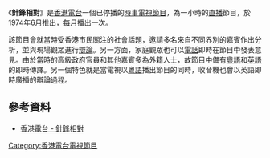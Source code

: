 {{otheruses|subject=香港電台節目|other=原名''Insomnia''的2002年美國電影|針鋒相對 (電影)}}
《'''針鋒相對'''》是[[香港電台|香港電台]]一個已停播的[[時事|時事]][[電視節目|電視節目]]，為一小時的[[直播|直播]]節目，於1974年6月推出，每月播出一次。

該節目會就當時受香港市民關注的社會話題，邀請多名來自不同界別的嘉賓作出分析，並與現場觀眾進行[[辯論|辯論]]。另一方面，家庭觀眾也可以[[電話|電話]]即時在節目中發表意見。由於當時的高級政府官員和其他嘉賓多為外籍人士，故節目中備有[[粵語|粵語]]和[[英語|英語]]的即時傳譯。另一個特色就是當電視以[[粵語|粵語]]播出節目的同時，收音機也會以英語即時廣播的辯論過程。

==參考資料==
*[http://www.rthk.org.hk/classicschannel/main_tv_s2.htm 香港電台 - 針鋒相對] {{Wayback|url=http://www.rthk.org.hk/classicschannel/main_tv_s2.htm |date=20071213211805 }}

[[Category:香港電台電視節目|Category:香港電台電視節目]]